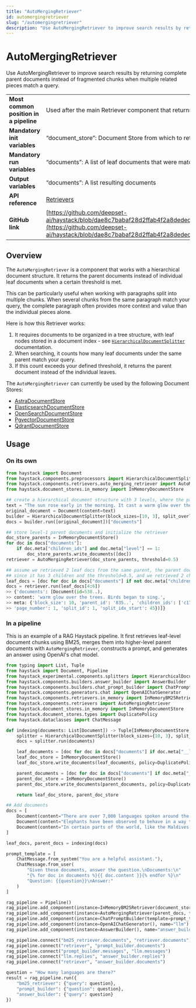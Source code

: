 ```yaml
---
title: "AutoMergingRetriever"
id: automergingretriever
slug: "/automergingretriever"
description: "Use AutoMergingRetriever to improve search results by returning complete parent documents instead of fragmented chunks when multiple related pieces match a query."
---
```


# AutoMergingRetriever

Use AutoMergingRetriever to improve search results by returning complete parent documents instead of fragmented chunks when multiple related pieces match a query.

|  |  |
| --- | --- |
| **Most common position in a pipeline** | Used after the main Retriever component that returns hierarchical documents.                                                                                                                                                                                                                        |
| **Mandatory init variables**           | “document_store”: Document Store from which to retrieve the parent documents                                                                                                                                                                                                                        |
| **Mandatory run variables**            | “documents”: A list of leaf documents that were matched by a Retriever                                                                                                                                                                                                                              |
| **Output variables**                   | “documents”: A list resulting documents                                                                                                                                                                                                                                                             |
| **API reference**                      | [Retrievers](/reference/retrievers-api)                                                                                                                                                                                                                                                                    |
| **GitHub link**                        | [https://github.com/deepset-ai/haystack/blob/dae8c7babaf28d2ffab4f2a8dedecd63e2394fb4/haystack/components/retrievers/auto_merging_retriever.py](https://github.com/deepset-ai/haystack/blob/dae8c7babaf28d2ffab4f2a8dedecd63e2394fb4/haystack/components/retrievers/auto_merging_retriever.py#L116) |

## Overview

The `AutoMergingRetriever` is a component that works with a hierarchical document structure. It returns the parent documents instead of individual leaf documents when a certain threshold is met.

This can be particularly useful when working with paragraphs split into multiple chunks. When several chunks from the same paragraph match your query, the complete paragraph often provides more context and value than the individual pieces alone.

Here is how this Retriever works:

1. It requires documents to be organized in a tree structure, with leaf nodes stored in a document index - see [`HierarchicalDocumentSplitter`](../preprocessors/hierarchicaldocumentsplitter.mdx) documentation.
2. When searching, it counts how many leaf documents under the same parent match your query.
3. If this count exceeds your defined threshold, it returns the parent document instead of the individual leaves.

The `AutoMergingRetriever` can currently be used by the following Document Stores:

- [AstraDocumentStore](../../document-stores/astradocumentstore.mdx)
- [ElasticsearchDocumentStore](../../document-stores/elasticsearch-document-store.mdx)
- [OpenSearchDocumentStore](../../document-stores/opensearch-document-store.mdx)
- [PgvectorDocumentStore](../../document-stores/pgvectordocumentstore.mdx)
- [QdrantDocumentStore](../../document-stores/qdrant-document-store.mdx)

## Usage

### On its own

```python
from haystack import Document
from haystack.components.preprocessors import HierarchicalDocumentSplitter
from haystack.components.retrievers.auto_merging_retriever import AutoMergingRetriever
from haystack.document_stores.in_memory import InMemoryDocumentStore

## create a hierarchical document structure with 3 levels, where the parent document has 3 children
text = "The sun rose early in the morning. It cast a warm glow over the trees. Birds began to sing."
original_document = Document(content=text)
builder = HierarchicalDocumentSplitter(block_sizes=[10, 3], split_overlap=0, split_by="word")
docs = builder.run([original_document])["documents"]

## store level-1 parent documents and initialize the retriever
doc_store_parents = InMemoryDocumentStore()
for doc in docs["documents"]:
    if doc.meta["children_ids"] and doc.meta["level"] == 1:
        doc_store_parents.write_documents([doc])
retriever = AutoMergingRetriever(doc_store_parents, threshold=0.5)

## assume we retrieved 2 leaf docs from the same parent, the parent document should be returned,
## since it has 3 children and the threshold=0.5, and we retrieved 2 children (2/3 > 0.66(6))
leaf_docs = [doc for doc in docs["documents"] if not doc.meta["children_ids"]]
docs = retriever.run(leaf_docs[4:6])
>> {'documents': [Document(id=538..),
>> content: 'warm glow over the trees. Birds began to sing.',
>> meta: {'block_size': 10, 'parent_id': '835..', 'children_ids': ['c17...', '3ff...', '352...'], 'level': 1, 'source_id': '835...',
>> 'page_number': 1, 'split_id': 1, 'split_idx_start': 45})]}
```

### In a pipeline

This is an example of a RAG Haystack pipeline. It first retrieves leaf-level document chunks using BM25, merges them into higher-level parent documents with `AutoMergingRetriever`, constructs a prompt, and generates an answer using OpenAI's chat model.

```python
from typing import List, Tuple
from haystack import Document, Pipeline
from haystack_experimental.components.splitters import HierarchicalDocumentSplitter
from haystack.components.builders.answer_builder import AnswerBuilder
from haystack.components.builders.chat_prompt_builder import ChatPromptBuilder
from haystack.components.generators.chat import OpenAIChatGenerator
from haystack.components.retrievers.in_memory import InMemoryBM25Retriever
from haystack.components.retrievers import AutoMergingRetriever
from haystack.document_stores.in_memory import InMemoryDocumentStore
from haystack.document_stores.types import DuplicatePolicy
from haystack.dataclasses import ChatMessage

def indexing(documents: List[Document]) -> Tuple[InMemoryDocumentStore, InMemoryDocumentStore]:
    splitter = HierarchicalDocumentSplitter(block_sizes={10, 3}, split_overlap=0, split_by="word")
    docs = splitter.run(documents)

    leaf_documents = [doc for doc in docs["documents"] if doc.meta["__level"] == 1]
    leaf_doc_store = InMemoryDocumentStore()
    leaf_doc_store.write_documents(leaf_documents, policy=DuplicatePolicy.OVERWRITE)

    parent_documents = [doc for doc in docs["documents"] if doc.meta["__level"] == 0]
    parent_doc_store = InMemoryDocumentStore()
    parent_doc_store.write_documents(parent_documents, policy=DuplicatePolicy.OVERWRITE)

    return leaf_doc_store, parent_doc_store

## Add documents
docs = [
    Document(content="There are over 7,000 languages spoken around the world today."),
    Document(content="Elephants have been observed to behave in a way that indicates a high level of self-awareness, such as recognizing themselves in mirrors."),
    Document(content="In certain parts of the world, like the Maldives, Puerto Rico, and San Diego, you can witness the phenomenon of bioluminescent waves.")
]

leaf_docs, parent_docs = indexing(docs)

prompt_template = [
    ChatMessage.from_system("You are a helpful assistant."),
    ChatMessage.from_user(
        "Given these documents, answer the question.\nDocuments:\n"
        "{% for doc in documents %}{{ doc.content }}{% endfor %}\n"
        "Question: {{question}}\nAnswer:"
    )
]

rag_pipeline = Pipeline()
rag_pipeline.add_component(instance=InMemoryBM25Retriever(document_store=leaf_docs), name="bm25_retriever")
rag_pipeline.add_component(instance=AutoMergingRetriever(parent_docs, threshold=0.6), name="retriever")
rag_pipeline.add_component(instance=ChatPromptBuilder(template=prompt_template, required_variables={"question", "documents"}), name="prompt_builder")
rag_pipeline.add_component(instance=OpenAIChatGenerator(), name="llm")
rag_pipeline.add_component(instance=AnswerBuilder(), name="answer_builder")

rag_pipeline.connect("bm25_retriever.documents", "retriever.documents")
rag_pipeline.connect("retriever", "prompt_builder.documents")
rag_pipeline.connect("prompt_builder.messages", "llm.messages")
rag_pipeline.connect("llm.replies", "answer_builder.replies")
rag_pipeline.connect("retriever", "answer_builder.documents")

question = "How many languages are there?"
result = rag_pipeline.run({
    "bm25_retriever": {"query": question},
    "prompt_builder": {"question": question},
    "answer_builder": {"query": question}
})
```

